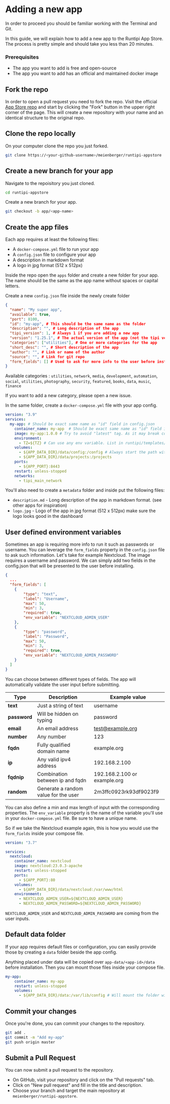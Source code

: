 
# Adding a new app

<Callout>
In order to proceed you should be familiar working with the Terminal and Git.
</Callout>

In this guide, we will explain how to add a new app to the Runtipi App Store. The process is pretty simple and should take you less than 20 minutes. 

### Prerequisites
- The app you want to add is free and open-source
- The app you want to add has an official and maintained docker image


## Fork the repo

In order to open a pull request you need to fork the repo. Visit the official [App Store repo](https://github.com/meienberger/runtipi-appstore) and start by clicking the "Fork" button in the upper right corner of the page.
This will create a new repository with your name and an identical structure to the original repo.

## Clone the repo locally

On your computer clone the repo you just forked.

```bash
git clone https://<your-github-username>/meienberger/runtipi-appstore
```

## Create a new branch for your app
Navigate to the repoisitory you just cloned.

```bash
cd runtipi-appstore
```

Create a new branch for your app.

```bash
git checkout -b app/<app-name>
```

## Create the app files

Each app requires at least the following files:
- A `docker-compose.yml` file to run your app
- A `config.json` file to configure your app
- A description in markdown format
- A logo in jpg format (512 x 512px)

Inside the repo open the `apps` folder and create a new folder for your app. The name should be the same as the app name without spaces or capital letters.

Create a new `config.json` file inside the newly create folder

```json
{
  "name": "My super app",
  "available": true,
  "port": 8100,
  "id": "my-app", # This should be the same name as the folder
  "description": "", # Long description of the app
  "tipi_version": 1, # Always 1 if you are adding a new app
  "version": "1.25.1", # The actual version of the app (not the tipi version)
  "categories": ["utilities"], # One or more categories for the app
  "short_desc": "", # Short description of the app
  "author": "", # Link or name of the author 
  "source": "", # Link for git repo
  "form_fields": [] # Used to ask for more info to the user before installing. Will be explained further
}
```

Available categories : `utilities`, `network`, `media`, `development`, `automation`, `social`, `utilities`, `photography`, `security`, `featured`, `books`, `data`, `music`, `finance`

If you want to add a new category, please open a new issue.

In the same folder, create a `docker-compose.yml` file with your app config.

```yml
version: "3.9"
services:
  my-app: # Should be exact same name as "id" field in config.json
    container_name: my-app  # Should be exact same name as "id" field in config.json
    image: my-app:1.0.0 # Try to avoid "latest" tag. As it may break configs in the future.
    environment:
      - TZ=${TZ} # Can use any env variable. List in runtipi/templates/env-sample
    volumes:
      - ${APP_DATA_DIR}/data/config:/config # Always start the path with ${APP_DATA_DIR}. This will put all data inside app-data/my-app/data
      - ${APP_DATA_DIR}/data/projects:/projects
    ports:
      - ${APP_PORT}:8443
    restart: unless-stopped
    networks:
      - tipi_main_network
```

You'll also need to create a `metadata` folder and inside put the following files:
- `description.md` - Long description of the app in markdown format. (see other apps for inspiration)
- `logo.jpg` - Logo of the app in jpg format (512 x 512px) make sure the logo looks good in the dashboard

## User defined environment variables
Sometimes an app is requiring more info to run it such as passwords or username. You can leverage the `form_fields` property in the `config.json` file to ask such information. Let's take for example Nextcloud. The image requires a username and password. We can simply add two fields in the config.json that will be presented to the user before installing.

```json
{
  ...
  "form_fields": [
    {
        "type": "text",
        "label": "Username",
        "max": 50,
        "min": 3,
        "required": true,
        "env_variable": "NEXTCLOUD_ADMIN_USER"
    },
    {
        "type": "password",
        "label": "Password",
        "max": 50,
        "min": 3,
        "required": true,
        "env_variable": "NEXTCLOUD_ADMIN_PASSWORD"
    }
  ]
}
```

You can choose between different types of fields. The app will automatically validate the user input before submitting.

| Type         | Description     | Example value |
|--------------|-----------------|------------|
| **text**     | Just a string of text      | username       |
| **password** | Will be hidden on typing  | password       |
| **email** | An email address | test@example.org |
| **number** | Any number | 123 |
| **fqdn** | Fully qualified domain name | example.org |
| **ip** | Any valid ipv4 address | 192.168.2.100 |
| **fqdnip** | Combination between ip and fqdn | 192.168.2.100 or example.org |
| **random** | Generate a random value for the user | 2m3ffc0923rk93df9023f9 |

You can also define a min and max length of input with the corresponding properties.
The `env_variable` property is the name of the variable you'll use in your `docker-compose.yml` file. Be sure to have a unique name.

So if we take the Nextcloud example again, this is how you would use the `form_fields` inside your compose file.

```yml
version: "3.7"

services:
  nextcloud:
    container_name: nextcloud
    image: nextcloud:23.0.3-apache
    restart: unless-stopped
    ports:
      - ${APP_PORT}:80
    volumes:
      - ${APP_DATA_DIR}/data/nextcloud:/var/www/html
    environment:
      - NEXTCLOUD_ADMIN_USER=${NEXTCLOUD_ADMIN_USER}
      - NEXTCLOUD_ADMIN_PASSWORD=${NEXTCLOUD_ADMIN_PASSWORD}
```

`NEXTCLOUD_ADMIN_USER` and `NEXTCLOUD_ADMIN_PASSWORD` are coming from the user inputs.

## Default data folder
If your app requires default files or configuration, you can easily provide those by creating a `data` folder beside the app config.

<FileTree>
    <FileTree.Folder name="runtipi" defaultOpen>
      <FileTree.Folder name="apps" defaultOpen>
        <FileTree.Folder name="my-app" defaultOpen>
          <FileTree.File name="config.json" />
          <FileTree.File name="docker-compose.yml" />
          <FileTree.Folder name="data" defaultOpen>
            <FileTree.File name="anything.conf" />
          </FileTree.Folder>
          <FileTree.Folder name="metadata" defaultOpen>
            <FileTree.File name="description.md" />
            <FileTree.File name="logo.jpg" />
          </FileTree.Folder>
        </FileTree.Folder>
      </FileTree.Folder>
    </FileTree.Folder>
</FileTree>

Anything placed under data will be copied over `app-data/<app-id>/data` before installation. Then you can mount those files inside your compose file.

```yml
my-app:
    container_name: my-app
    restart: unless-stopped
    volumes:
      - ${APP_DATA_DIR}/data:/var/lib/config # Will mount the folder with `anything.conf` inside
```

## Commit your changes

Once you're done, you can commit your changes to the repository.

```bash
git add .
git commit -m "Add my-app"
git push origin master
```

## Submit a Pull Request

You can now submit a pull request to the repository.
- On GitHub, visit your repository and click on the "Pull requests" tab.
- Click on "New pull request" and fill in the title and description.
- Choose your branch and target the main repository at `meienberger/runtipi-appstore`.
